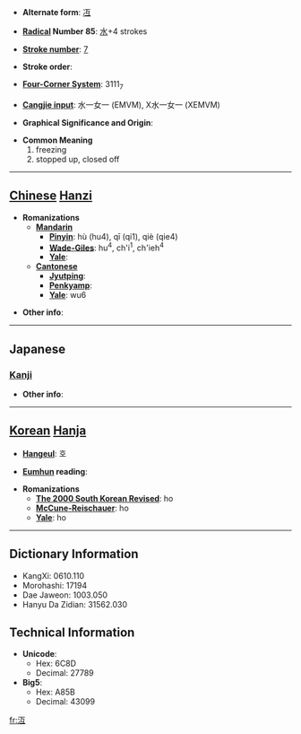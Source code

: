 * '''Alternate form''': [[冱]]

* '''[[Wiktionary:Chinese radical index| Radical]] Number 85''': [[Wiktionary:Chinese radical index 水|水]]+4 strokes

* '''[[Wiktionary:Chinese total strokes index|Stroke number]]''': [[Wiktionary:Chinese total strokes index 7|7]]

* '''Stroke order''': 

* '''[[Wiktionary:Chinese four corner index|Four-Corner System]]''': 3111<sub>7</sub>

* '''[[Wiktionary:Chinese Cangjie index|Cangjie input]]''': 水一女一 (EMVM), X水一女一 (XEMVM)

* '''Graphical Significance and Origin''': 

* '''Common Meaning'''
*#freezing
*# stopped up, closed off


----

== [[Chinese]] [[Hanzi]] ==

* '''Romanizations'''
** '''[[Mandarin]]'''
*** '''[[Pinyin]]''': hù (hu4), qī (qi1), qiè (qie4)
*** '''[[Wade-Giles]]''': hu<sup>4</sup>, ch'i<sup>1</sup>, ch'ieh<sup>4</sup>
*** '''[[Yale]]''': 
** '''[[Cantonese]]'''
*** '''[[Jyutping]]''':
*** '''[[Penkyamp]]''': 
*** '''[[Yale]]''': wu6

* '''Other info''': 

----

==Japanese==
===[[Kanji]]===
{{kanji|on readings=[[ご]] (go)
|kun readings=[[かれる]] (kareru)
}}

* '''Other info''':  

----

== [[Korean]] [[Hanja]] ==

* '''[[Hangeul]]''': 호

* '''[[Eumhun]] reading''': 

* '''Romanizations'''
** '''[[The 2000 South Korean Revised Romanization|The 2000 South Korean Revised]]''': ho
** '''[[McCune-Reischauer]]''': ho
** '''[[Yale]]''': ho

----

== Dictionary Information ==

* KangXi: 0610.110
* Morohashi: 17194
* Dae Jaweon: 1003.050
* Hanyu Da Zidian: 31562.030

== Technical Information ==

* '''Unicode''':
** Hex: 6C8D
** Decimal: 27789
* '''Big5''':
** Hex: A85B
** Decimal: 43099

[[fr:沍]]
